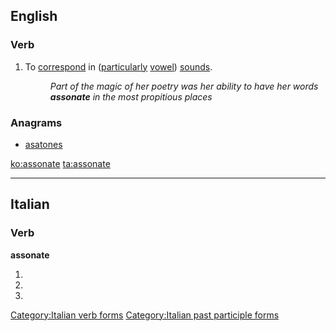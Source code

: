 ==English==

===Verb===
{{en-verb|assonat|es}}

# To [[correspond]] in ([[particularly]] [[vowel]]) [[sound]]s.
#: ''Part of the magic of her poetry was her ability to have her words '''assonate''' in the most propitious places''

===Anagrams===
* [[asatones#English|asatones]]

[[ko:assonate]]
[[ta:assonate]]

----
==Italian==

===Verb===
'''assonate'''

# {{conjugation of|assonare||2|p|pres|ind|lang=it}}
# {{conjugation of|assonare||2|p|imp||lang=it}}
# {{form of|[[feminine|Feminine]] plural|[[assonato]]}}

[[Category:Italian verb forms]]
[[Category:Italian past participle forms]]

{{rfc-auto}}